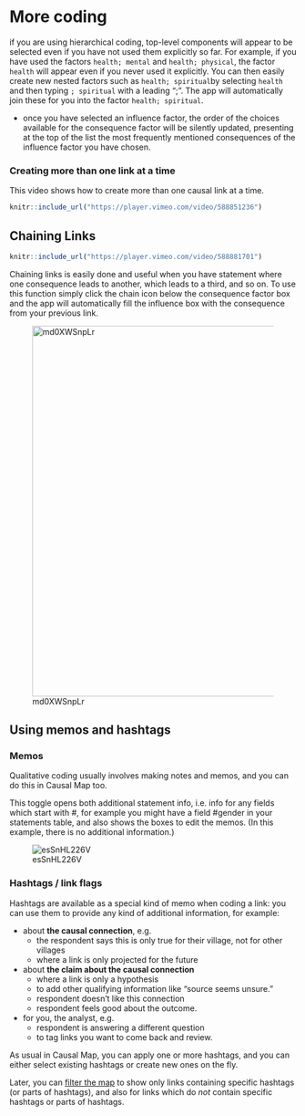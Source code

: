 # More coding

if you are using hierarchical coding, top-level components will appear to be selected even if you have not used them explicitly so far. For example, if you have used the factors `health; mental` and `health; physical`, the factor `health` will appear even if you never used it explicitly. You can then easily create new nested factors such as `health; spiritual`by selecting `health` and then typing `; spiritual` with a leading ";". The app will automatically join these for you into the factor `health; spiritual`. 

- once you have selected an influence factor, the order of the choices available for the consequence factor will be silently updated, presenting at the top of the list the most frequently mentioned consequences of the influence factor you have chosen.

### Creating more than one link at a time

This video shows how to create more than one causal link at a time.

```r
knitr::include_url("https://player.vimeo.com/video/588851236")
```

### 

##  Chaining Links{#xchaining-links}

```r
knitr::include_url("https://player.vimeo.com/video/588881701")
```

Chaining links is easily done and useful when you have statement where one consequence leads to another, which leads to a third, and so on. To use this function simply click the chain icon below the consequence factor box and the app will automatically fill the influence box with the consequence from your previous link.

![md0XWSnpLr](_assets/md0XWSnpLr.gif){width=650}



 

## Using memos and hashtags{#xmemosandhashtags}

### Memos{#xlink-memos}

Qualitative coding usually involves making notes and memos, and you can do this in Causal Map too.

This toggle opens both additional statement info, i.e. info for any fields which start with #, for example you might have a field #gender in your statements table, and also shows the boxes to edit the memos. (In this example, there is no additional information.)



![esSnHL226V](_assets/esSnHL226V.gif)

### Hashtags / link flags{#xhashtags}

Hashtags are available as a special kind of memo when coding a link: you can use them to provide any kind of additional information, for example:

- about **the causal connection**, e.g.
  - the respondent says this is only true for their village, not for other villages
  - where a link is only projected for the future
- about **the claim about the causal connection**
  - where a link is only a hypothesis
  - to add other qualifying information like “source seems unsure.”
  - respondent doesn’t like this connection 
  - respondent feels good about the outcome.

- for you, the analyst, e.g.
  - respondent is answering a different question 
  - to tag links you want to come back and review. 



As usual in Causal Map, you can apply one or more hashtags, and you can either select existing hashtags or create new ones on the fly.

Later, you can [filter the map](https://guide.causalmap.app/analysis.html#filtering-the-map-by-link-hashtag-memo) to show only links containing specific hashtags (or parts of hashtags), and also for links which do *not* contain specific hashtags or parts of hashtags.

